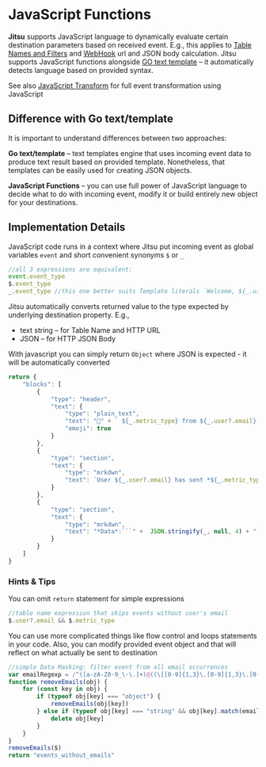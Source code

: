 # JavaScript Functions

**Jitsu** supports JavaScript language to dynamically evaluate certain destination parameters based on received event. E.g., this applies to [Table Names and Filters](/docs/configuration/table-names-and-filters) and [WebHook](/docs/destinations-configuration/webhook) url and JSON body calculation.
Jitsu supports JavaScript functions alongside [GO text template](https://golang.org/pkg/text/template/) – it automatically detects language based on provided syntax.

See also [JavaScript Transform](/docs/configuration/table-names-and-filters) for full event transformation using JavaScript

## Difference with Go text/template

It is important to understand differences between two approaches:

**Go text/template** – text templates engine that uses incoming event data to produce text result based on provided template. Nonetheless, that templates can be easily used for creating JSON objects.

**JavaScript Functions** – you can use full power of JavaScript language to decide what to do with incoming event, modify it or build entirely new object for your destinations.

## Implementation Details

JavaScript code runs in a context where Jitsu put incoming event as global variables `event` and short convenient synonyms `$` or `_`
```javascript
//all 3 expressions are equivalent:
event.event_type
$.event_type
_.event_type //this one better suits Template literals `Welcome, ${_.user?.name}!`
```

Jitsu automatically converts returned value to the type expected by underlying destination property. E.g.,

 * text string – for Table Name and HTTP URL
 * JSON – for HTTP JSON Body

With javascript you can simply return `Object` where JSON is expected - it will be automatically converted
```javascript
return {
	"blocks": [
		{
			"type": "header",
			"text": {
				"type": "plain_text",
				"text": "🤘" + ` ${_.metric_type} from ${_.user?.email}`,
				"emoji": true
			}
		},
		{
			"type": "section",
			"text": {
				"type": "mrkdwn",
				"text": `User ${_.user?.email} has sent *${_.metric_type}* in <https://example.com?email=${encodeURIComponent(_.user?.email)}>`
			}
		},
		{
			"type": "section",
			"text": {
				"type": "mrkdwn",
				"text": "*Data*:```" +  JSON.stringify(_, null, 4) + "```"
			}
		}
	]
}
```

### Hints & Tips

You can omit `return` statement for simple expressions
```javascript
//table name expression that skips events without user's email
$.user?.email && $.metric_type
```

You can use more complicated things like flow control and loops statements in your code.
Also, you can modify provided event object and that will reflect on what actually be sent to destination
```javascript
//simple Data Masking: filter event from all email occurrences
var emailRegexp = /^([a-zA-Z0-9_\-\.]+)@((\[[0-9]{1,3}\.[0-9]{1,3}\.[0-9]{1,3}\.)|(([a-zA-Z0-9\-]+\.)+))([a-zA-Z]{2,4}|[0-9]{1,3})(\]?)$/
function removeEmails(obj) {
	for (const key in obj) {
		if (typeof obj[key] === "object") {
			removeEmails(obj[key])
		} else if (typeof obj[key] === "string" && obj[key].match(emailRegexp)) {
			delete obj[key]
		}
	}
}
removeEmails($)
return "events_without_emails"
```
